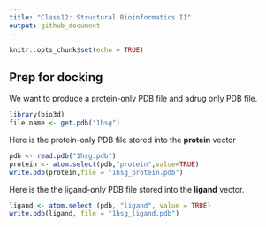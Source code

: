 ```yaml
---
title: "Class12: Structural Bioinformatics II"
output: github_document
---
```


```r
knitr::opts_chunk$set(echo = TRUE)
```

## Prep for docking

We want to produce a protein-only PDB file and adrug only PDB file. 

```r
library(bio3d)
file.name <- get.pdb("1hsg")

```

Here is the protein-only PDB file stored into the **protein** vector
```r
pdb <- read.pdb("1hsg.pdb")
protein <- atom.select(pdb,"protein",value=TRUE)
write.pdb(protein,file = "1hsg_protein.pdb")
```

Here is the the ligand-only PDB file stored into the **ligand** vector.
```r
ligand <- atom.select (pdb, "ligand", value = TRUE)
write.pdb(ligand, file = "1hsg_ligand.pdb")
```

